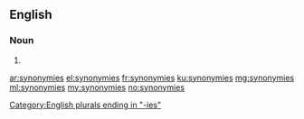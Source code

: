 ==English==

===Noun===
{{head|en|plural}}

# {{plural of|synonymy|lang=en|nocat=1}}

[[Category:English plurals ending in "-ies"]]

[[ar:synonymies]]
[[el:synonymies]]
[[fr:synonymies]]
[[ku:synonymies]]
[[mg:synonymies]]
[[ml:synonymies]]
[[my:synonymies]]
[[no:synonymies]]